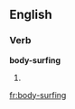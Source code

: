 ==English==

===Verb===
'''body-surfing'''

# {{present participle of|body-surf}}

[[fr:body-surfing]]